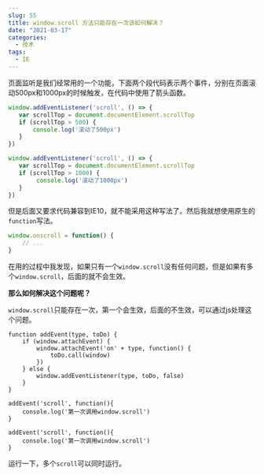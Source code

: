 ```yaml
---
slug: 55
title: window.scroll 方法只能存在一次该如何解决？
date: "2021-03-17"
categories: 
  - 技术
tags: 
  - IE
---
```





页面监听是我们经常用的一个功能，下面两个段代码表示两个事件，分别在页面滚动500px和1000px的时候触发，在代码中使用了箭头函数。

```js
window.addEventListener('scroll', () => {
   var scrollTop = document.documentElement.scrollTop 
   if (scrollTop > 500) {
       console.log('滚动了500px')
   }
})

window.addEventListener('scroll', () => {
   var scrollTop = document.documentElement.scrollTop 
   if (scrollTop > 1000) {
        console.log('滚动了1000px')
   }
})
```

但是后面又要求代码兼容到IE10，就不能采用这种写法了。然后我就想使用原生的`function`写法。

```js
window.onscroll = function() {
    // ...
}
```

在用的过程中我发现，如果只有一个`window.scroll`没有任何问题，但是如果有多个`window.scroll`，后面的就不会生效。

**那么如何解决这个问题呢？**

`window.scroll`只能存在一次，第一个会生效，后面的不生效，可以通过js处理这个问题。

```JS
function addEvent(type, toDo) {
    if (window.attachEvent) {
        window.attachEvent('on' + type, function() {
            toDo.call(window)
        })
    } else {
        window.addEventListener(type, toDo, false)
    }
}

addEvent('scroll', function(){
    console.log('第一次调用window.scroll')
}

addEvent('scroll', function(){
    console.log('第一次调用window.scroll')
}
```

运行一下，多个`scroll`可以同时运行。